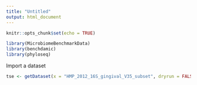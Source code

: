 ```yaml
---
title: "Untitled"
output: html_document
---
```


```r
knitr::opts_chunk$set(echo = TRUE)
```

```r
library(MicrobiomeBenchmarkData)
library(benchdamic)
library(phyloseq)
```
Import a dataset

```r
tse <- getDataset(x = "HMP_2012_16S_gingival_V35_subset", dryrun = FALSE)[[1]]
```



